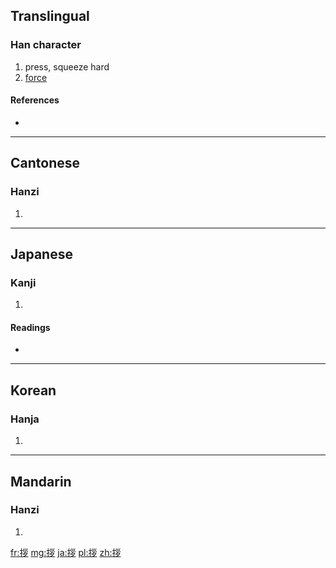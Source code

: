 ==Translingual==

===Han character===
{{Han char|rn=64|rad=手|as=06|sn=9|four=5202<sub>7</sub>|canj=手女女弓 (QVVN)}}

# press, squeeze hard
# [[force]]

====References====
* {{Han ref|kx=0428.140|dkj=12004|dj=0777.080|hdz=31877.050|uh=62F6|ud=25334|bh=CEDF|bd=52959}}

----

==Cantonese==

===Hanzi===
{{yue-hanzi|jyut=|y=jaat3}}

# {{defn|Cantonese|sort=手06}}

----

==Japanese==

===Kanji===
{{ja-kanji|grade=|rs=手06}}

# {{defn|Japanese|sort=手06}}

====Readings====
* {{ja-readings|on=[[さつ]] (satsu)}}

----

==Korean==

===Hanja===
{{ko-hanja|hangeul=찰|eumhun=|rv=chal|mr=ch'al|y=chal}}

# {{defn|Korean|sort=手06}}

----

==Mandarin==

===Hanzi===
{{cmn-hanzi|pin=[[zǎn]] ([[zan3]])|wg=tsan<sup>3</sup>}}

# {{defn|Mandarin|sort=手06}}

[[fr:拶]]
[[mg:拶]]
[[ja:拶]]
[[pl:拶]]
[[zh:拶]]